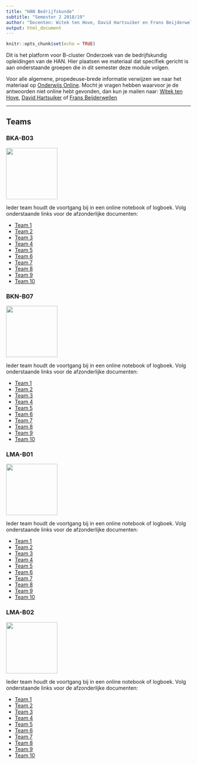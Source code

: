 ```yaml
---
title: "HAN Bedrijfskunde"
subtitle: "Semester 2 2018/19"
author: "Docenten: Witek ten Hove, David Hartsuiker en Frans Beijderwellen"
output: html_document
---
```


```r
knitr::opts_chunk$set(echo = TRUE)
```

Dit is het platform voor B-cluster Onderzoek van de bedrijfskundig opleidingen van de HAN. Hier plaatsen we materiaal dat specifiek gericht is aan onderstaande groepen die in dit semester deze module volgen.

Voor alle algemene, propedeuse-brede informatie verwijzen we naar het materiaal op <a href="https://onderwijsonline.han.nl/elearning/content/pNWMKBDj" target="_blank">Onderwijs Online</a>. Mocht je vragen hebben waarvoor je de antwoorden niet online hebt gevonden, dan kun je mailen naar: <a href="mailto:witek.tenhove@han.nl?Subject=B-cluster%20onderzoek%20" target="_top">Witek ten Hove</a>, <a href="mailto:david.hartsuiker@han.nl?Subject=B-cluster%20onderzoek%20" target="_top">David Hartsuiker</a> of <a href="mailto:frans. beijderwellen@han.nl?Subject=B-cluster%20onderzoek%20" target="_top">Frans Beijderwellen</a>

-----

## Teams { .tabset}

### BKA-B03

<img src="bkab03.png" width=140px>

Ieder team houdt de voortgang bij in een online notebook of logboek. Volg onderstaande links voor de afzonderlijke documenten:

- <a href="" target="_blank">Team 1</a>
- <a href="" target="_blank">Team 2</a>
- <a href="" target="_blank">Team 3</a>
- <a href="" target="_blank">Team 4</a>
- <a href="http://mvoost.simplesite.com/" target="_blank">Team 5</a>
- <a href="" target="_blank">Team 6</a>
- <a href="" target="_blank">Team 7</a>
- <a href="" target="_blank">Team 8</a>
- <a href="" target="_blank">Team 9</a>
- <a href="" target="_blank">Team 10</a>

### BKN-B07

<img src="bknb07.png" width=140px>

Ieder team houdt de voortgang bij in een online notebook of logboek. Volg onderstaande links voor de afzonderlijke documenten:

- <a href="" target="_blank">Team 1</a>
- <a href="" target="_blank">Team 2</a>
- <a href="" target="_blank">Team 3</a>
- <a href="" target="_blank">Team 4</a>
- <a href="" target="_blank">Team 5</a>
- <a href="" target="_blank">Team 6</a>
- <a href="" target="_blank">Team 7</a>
- <a href="" target="_blank">Team 8</a>
- <a href="" target="_blank">Team 9</a>
- <a href="" target="_blank">Team 10</a>

### LMA-B01

<img src="lmab01.png" width=140px>

Ieder team houdt de voortgang bij in een online notebook of logboek. Volg onderstaande links voor de afzonderlijke documenten:

- <a href="https://docs.google.com/document/d/10PUY4awe97yO6s4NEMfqIcjD_h5q_QxMZRAQLf7M0Z0/edit" target="_blank">Team 1</a>
- <a href="https://docs.google.com/document/d/1ENVc82aNopEMhDnFMjGS5RAOoOQND1iXdpDx3Q2KXJI/edit" target="_blank">Team 2</a>
- <a href="https://docs.google.com/document/d/1w8DvigfVpDxMLIPuNss9QnjbCJ_rjqlvkvlrhznGKUU/edit" target="_blank">Team 3</a>
- <a href="https://docs.google.com/document/d/1GENH__7wyxnnder-75wbmdzOkwGr4zW6KbmG26Zpp6k/edit" target="_blank">Team 4</a>
- <a href="https://docs.google.com/document/d/1UgfGYsN9i5SktFsjl0VMy2yARfHTB9LJplZQiy58hto/edit" target="_blank">Team 5</a>
- <a href="" target="_blank">Team 6</a>
- <a href="" target="_blank">Team 7</a>
- <a href="" target="_blank">Team 8</a>
- <a href="" target="_blank">Team 9</a>
- <a href="" target="_blank">Team 10</a>

### LMA-B02

<img src="lmab02.png" width=140px>

Ieder team houdt de voortgang bij in een online notebook of logboek. Volg onderstaande links voor de afzonderlijke documenten:

- <a href="https://docs.google.com/document/d/1CWhdFefPOMxk-HyhbkTLbwJa3EsLM8l9P-KThzSX0Ig/edit#heading=h.37k9i2larym8" target="_blank">Team 1</a>
- <a href="https://docs.google.com/document/d/1GKC4ZCZ3qZE5YkBy1zZLrT63cxFIt-cj-3gZLUfH5xQ/edit" target="_blank">Team 2</a>
- <a href="https://docs.google.com/document/d/1GYYmSd-txfRiF06xFITTGWlrQ13WWoF3OAzDzpzjCu0/edit#heading=h.g657mr24mt0w" target="_blank">Team 3</a>
- <a href="https://docs.google.com/document/d/1reNzdhxc1ekXkWpR7wUAO6cSBQc-6v4fNeSrnEPqxUU/edit#heading=h.4no0ops4xi49" target="_blank">Team 4</a>
- <a href="https://docs.google.com/document/d/1Pt5wessAA-BzPhsR_YiYoeaive-18M_RE0gJcMDlMU4/edit#heading=h.c3o8ol3zior" target="_blank">Team 5</a>
- <a href="" target="_blank">Team 6</a>
- <a href="" target="_blank">Team 7</a>
- <a href="" target="_blank">Team 8</a>
- <a href="" target="_blank">Team 9</a>
- <a href="" target="_blank">Team 10</a>